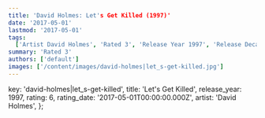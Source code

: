 ```yaml
---
title: 'David Holmes: Let's Get Killed (1997)'
date: '2017-05-01'
lastmod: '2017-05-01'
tags:
  ['Artist David Holmes', 'Rated 3', 'Release Year 1997', 'Release Decade 1990']
summary: 'Rated 3'
authors: ['default']
images: ['/content/images/david-holmes|let_s-get-killed.jpg']
---
```


  key: 'david-holmes|let_s-get-killed',
  title: 'Let's Get Killed',
  release_year: 1997,
  rating: 6,
  rating_date: '2017-05-01T00:00:00.000Z',
  artist: 'David Holmes',
};

<MusicRating data={data} />
